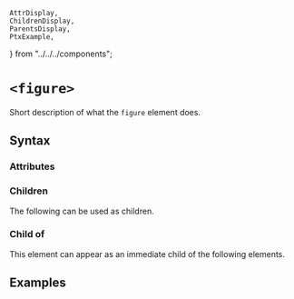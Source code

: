     AttrDisplay,
    ChildrenDisplay,
    ParentsDisplay,
    PtxExample,
} from "../../../components";

# `<figure>`

Short description of what the `figure` element does.

## Syntax

### Attributes

<AttrDisplay name="figure" />

### Children

The following can be used as children.

<ChildrenDisplay name="figure" />

### Child of

This element can appear as an immediate child of the following elements.

<ParentsDisplay name="figure" />

## Examples

    